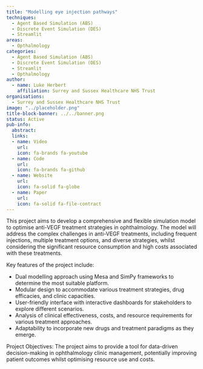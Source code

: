 ```yaml
---
title: "Modelling eye injection pathways"
techniques:
  - Agent Based Simulation (ABS)
  - Discrete Event Simulation (DES)
  - Streamlit
areas:
  - Opthalmology
categories:
  - Agent Based Simulation (ABS)
  - Discrete Event Simulation (DES)
  - Streamlit
  - Opthalmology
author:
  - name: Luke Herbert
    affiliation: Surrey and Sussex Healthcare NHS Trust
organisations:
  - Surrey and Sussex Healthcare NHS Trust
image: "../placeholder.png"
title-block-banner: ../../banner.png
status: Active
pub-info:
  abstract:
  links:
  - name: Video
    url:
    icon: fa-brands fa-youtube
  - name: Code
    url:
    icon: fa-brands fa-github
  - name: Website
    url:
    icon: fa-solid fa-globe
  - name: Paper
    url:
    icon: fa-solid fa-file-contract
---
```


This project aims to develop a comprehensive and flexible simulation model to optimise anti-VEGF treatment strategies in ophthalmology. The model will address the complex challenges in anti-VEGF treatments, including frequent injections, multiple treatment options, and diverse strategies, whilst considering the significant resource consumption and high costs associated with these treatments.

Key features of the project include:

- Dual modelling approach using Mesa and SimPy frameworks to determine the most suitable platform.
- Modular design to accommodate various treatment strategies, drug efficacies, and clinic capacities.
- User-friendly interface with interactive dashboards for stakeholders to explore different scenarios.
- Analysis of clinical effectiveness, costs, and resource requirements for various treatment approaches.
- Adaptability to incorporate new drugs and treatment paradigms as they emerge.

Project Objectives: The project aims to provide a tool for data-driven decision-making in ophthalmology clinic management, potentially improving patient outcomes whilst optimising resource use and costs.
